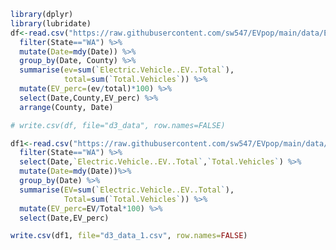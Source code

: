```r
library(dplyr)
library(lubridate)
df<-read.csv("https://raw.githubusercontent.com/sw547/EVpop/main/data/Electric_Vehicle_Population_Size_History_By_County.csv") %>%
  filter(State=="WA") %>%
  mutate(Date=mdy(Date)) %>%
  group_by(Date, County) %>%
  summarise(ev=sum(`Electric.Vehicle..EV..Total`),
            total=sum(`Total.Vehicles`)) %>%
  mutate(EV_perc=(ev/total)*100) %>%
  select(Date,County,EV_perc) %>%
  arrange(County, Date)

# write.csv(df, file="d3_data", row.names=FALSE)

df1<-read.csv("https://raw.githubusercontent.com/sw547/EVpop/main/data/Electric_Vehicle_Population_Size_History_By_County.csv") %>%
  filter(State=="WA") %>%
  select(Date,`Electric.Vehicle..EV..Total`,`Total.Vehicles`) %>%
  mutate(Date=mdy(Date))%>%
  group_by(Date) %>%
  summarise(EV=sum(`Electric.Vehicle..EV..Total`),
            Total=sum(`Total.Vehicles`)) %>%
  mutate(EV_perc=EV/Total*100) %>%
  select(Date,EV_perc)

write.csv(df1, file="d3_data_1.csv", row.names=FALSE)
```
